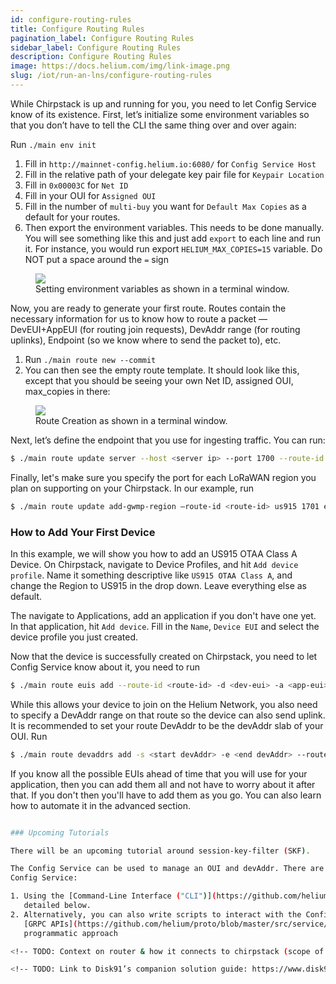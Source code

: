 ```yaml
---
id: configure-routing-rules
title: Configure Routing Rules
pagination_label: Configure Routing Rules
sidebar_label: Configure Routing Rules
description: Configure Routing Rules
image: https://docs.helium.com/img/link-image.png
slug: /iot/run-an-lns/configure-routing-rules
---
```



While Chirpstack is up and running for you, you need to let Config Service know of its existence.
First, let’s initialize some environment variables so that you don’t have to tell the CLI the same
thing over and over again:

Run `./main env init`

1.  Fill in `http://mainnet-config.helium.io:6080/` for `Config Service Host`
1.  Fill in the relative path of your delegate key pair file for `Keypair Location`
1.  Fill in `0x00003C` for `Net ID`
1.  Fill in your OUI for `Assigned OUI`
1.  Fill in the number of `multi-buy` you want for `Default Max Copies` as a default for your
    routes.
1.  Then export the environment variables. This needs to be done manually. You will see something
    like this and just add `export` to each line and run it. For instance, you would run export
    `HELIUM_MAX_COPIES=15` variable. Do NOT put a space around the `=` sign

<figure className="screensnippet-wrapper">
  <img
    src={useBaseUrl('img/open-lns/roaming-setup-env-variables.png')}
    style={{ maxHeight: 350, minWidth: 0, flex: '1 1 auto' }}
  />
  <figcaption>Setting environment variables as shown in a terminal window.</figcaption>
</figure>

Now, you are ready to generate your first route. Routes contain the necessary information for us to
know how to route a packet — DevEUI+AppEUI (for routing join requests), DevAddr range (for routing
uplinks), Endpoint (so we know where to send the packet to), etc.

1.  Run `./main route new --commit`
1.  You can then see the empty route template. It should look like this, except that you should be
    seeing your own Net ID, assigned OUI, max_copies in there:

<figure className="screensnippet-wrapper">
  <img
    src={useBaseUrl('img/open-lns/roaming-setup-generate-route.png')}
    style={{ maxHeight: 350, minWidth: 0, flex: '1 1 auto' }}
  />
  <figcaption>
    Route Creation as shown in a terminal window.
  </figcaption>
</figure>

Next, let’s define the endpoint that you use for ingesting traffic. You can run:

```bash
$ ./main route update server --host <server ip> --port 1700 --route-id <route-id> --commit
```

Finally, let's make sure you specify the port for each LoRaWAN region you plan on supporting on your
Chirpstack. In our example, run

```bash
$ ./main route update add-gwmp-region —route-id <route-id> us915 1701 eu868 1700 --commit
```

### How to Add Your First Device

In this example, we will show you how to add an US915 OTAA Class A Device. On Chirpstack, navigate
to Device Profiles, and hit `Add device profile`. Name it something descriptive like
`US915 OTAA Class A`, and change the Region to US915 in the drop down. Leave everything else as
default.

The navigate to Applications, add an application if you don't have one yet. In that application, hit
`Add device`. Fill in the `Name`, `Device EUI` and select the device profile you just created.

Now that the device is successfully created on Chirpstack, you need to let Config Service know about
it, you need to run

```bash
$ ./main route euis add --route-id <route-id> -d <dev-eui> -a <app-eui> --commit
```

While this allows your device to join on the Helium Network, you also need to specify a DevAddr
range on that route so the device can also send uplink. It is recommended to set your route DevAddr
to be the devAddr slab of your OUI. Run

```bash
$ ./main route devaddrs add -s <start devAddr> -e <end devAddr> --route-id <route-id> -- commit
```

If you know all the possible EUIs ahead of time that you will use for your application, then you 
can add them all and not have to worry about it after that. If you don't then you'll have to add
them as you go. You can also learn how to automate it in the advanced section.

```bash

### Upcoming Tutorials

There will be an upcoming tutorial around session-key-filter (SKF).

The Config Service can be used to manage an OUI and devAddr. There are two ways to interact with the
Config Service:

1. Using the [Command-Line Interface ("CLI")](https://github.com/helium/helium-config-service-cli)
   detailed below.
2. Alternatively, you can also write scripts to interact with the Config Service directly through
   [GRPC APIs](https://github.com/helium/proto/blob/master/src/service/iot_config.proto) for a more
   programmatic approach

<!-- TODO: Context on router & how it connects to chirpstack (scope of what needs to be built) -->

<!-- TODO: Link to Disk91’s companion solution guide: https://www.disk91.com/2022/technology/helium/installing-chirpstack-lorawan-network-server-for-helium/ -->
